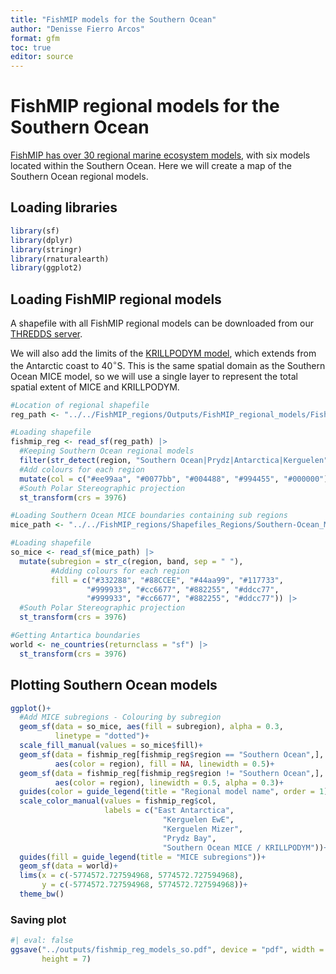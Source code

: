 ```yaml
---
title: "FishMIP models for the Southern Ocean"
author: "Denisse Fierro Arcos"
format: gfm
toc: true
editor: source
---
```


# FishMIP regional models for the Southern Ocean
[FishMIP has over 30 regional marine ecosystem models](https://fishmip.org/modellingteams.html), with six models located within the Southern Ocean. Here we will create a map of the Southern Ocean regional models.  
  
## Loading libraries
  
```r
library(sf)
library(dplyr)
library(stringr)
library(rnaturalearth)
library(ggplot2)
```
  
## Loading FishMIP regional models
A shapefile with all FishMIP regional models can be downloaded from our [THREDDS server](http://portal.sf.utas.edu.au/thredds/catalog/gem/fishmip/FishMIP_regions/catalog.html).  
  
We will also add the limits of the [KRILLPODYM model](https://doi.org/10.3389/fmars.2023.1218003), which extends from the Antarctic coast to $40^{\circ}$S. This is the same spatial domain as the Southern Ocean MICE model, so we will use a single layer to represent the total spatial extent of MICE and KRILLPODYM.  
  
```r
#Location of regional shapefile
reg_path <- "../../FishMIP_regions/Outputs/FishMIP_regional_models/FishMIP_regional_models.shp"

#Loading shapefile
fishmip_reg <- read_sf(reg_path) |> 
  #Keeping Southern Ocean regional models
  filter(str_detect(region, "Southern Ocean|Prydz|Antarctica|Kerguelen")) |> 
  #Add colours for each region
  mutate(col = c("#ee99aa", "#0077bb", "#004488", "#994455", "#000000")) |> 
  #South Polar Stereographic projection
  st_transform(crs = 3976)

#Loading Southern Ocean MICE boundaries containing sub regions
mice_path <- "../../FishMIP_regions/Shapefiles_Regions/Southern-Ocean_MICE/SupportInfo/SouthernOcean_MICE.shp"

#Loading shapefile
so_mice <- read_sf(mice_path) |> 
  mutate(subregion = str_c(region, band, sep = " "),
         #Adding colours for each region
         fill = c("#332288", "#88CCEE", "#44aa99", "#117733",
                 "#999933", "#cc6677", "#882255", "#ddcc77",
                 "#999933", "#cc6677", "#882255", "#ddcc77")) |> 
  #South Polar Stereographic projection
  st_transform(crs = 3976)

#Getting Antartica boundaries
world <- ne_countries(returnclass = "sf") |> 
  st_transform(crs = 3976)
```
  
## Plotting Southern Ocean models 
  
```r
ggplot()+
  #Add MICE subregions - Colouring by subregion
  geom_sf(data = so_mice, aes(fill = subregion), alpha = 0.3,
          linetype = "dotted")+
  scale_fill_manual(values = so_mice$fill)+
  geom_sf(data = fishmip_reg[fishmip_reg$region == "Southern Ocean",],
          aes(color = region), fill = NA, linewidth = 0.5)+
  geom_sf(data = fishmip_reg[fishmip_reg$region != "Southern Ocean",],
          aes(color = region), linewidth = 0.5, alpha = 0.3)+
  guides(color = guide_legend(title = "Regional model name", order = 1))+
  scale_color_manual(values = fishmip_reg$col,
                     labels = c("East Antarctica",
                                  "Kerguelen EwE",
                                  "Kerguelen Mizer",
                                  "Prydz Bay",
                                  "Southern Ocean MICE / KRILLPODYM"))+
  guides(fill = guide_legend(title = "MICE subregions"))+
  geom_sf(data = world)+
  lims(x = c(-5774572.727594968, 5774572.727594968), 
       y = c(-5774572.727594968, 5774572.727594968))+
  theme_bw()
```
  
### Saving plot
  
```r
#| eval: false
ggsave("../outputs/fishmip_reg_models_so.pdf", device = "pdf", width = 8,
       height = 7)
```

